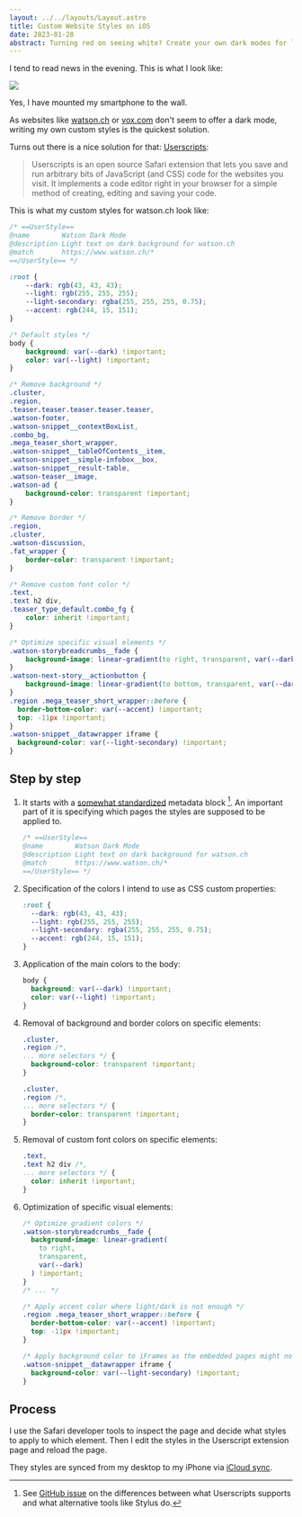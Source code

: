 ```yaml
---
layout: ../../layouts/Layout.astro
title: Custom Website Styles on iOS
date: 2023-01-28
abstract: Turning red on seeing white? Create your own dark modes for light websites.
---
```


I tend to read news in the evening. This is what I look like:

[![](https://media.giphy.com/media/t6lAk9EJRLKajKTc3O/giphy.gif)](https://giphy.com/gifs/natgeochannel-season-1-nat-geo-valley-of-the-boom-t6lAk9EJRLKajKTc3O)

Yes, I have mounted my smartphone to the wall.

As websites like [watson.ch](https://www.watson.ch) or [vox.com](https://www.vox.com) don't seem to offer a dark mode, writing my own custom styles is the quickest solution.

Turns out there is a nice solution for that: [Userscripts](https://github.com/quoid/userscripts):

> Userscripts is an open source Safari extension that lets you save and run arbitrary bits of JavaScript (and CSS) code for the websites you visit. It implements a code editor right in your browser for a simple method of creating, editing and saving your code.

This is what my custom styles for watson.ch look like:

```css
/* ==UserStyle==
@name        Watson Dark Mode
@description Light text on dark background for watson.ch
@match       https://www.watson.ch/*
==/UserStyle== */

:root {
    --dark: rgb(43, 43, 43);
    --light: rgb(255, 255, 255);
    --light-secondary: rgba(255, 255, 255, 0.75);
    --accent: rgb(244, 15, 151);
}

/* Default styles */
body {
    background: var(--dark) !important;
    color: var(--light) !important;
}

/* Remove background */
.cluster,
.region,
.teaser.teaser.teaser.teaser.teaser,
.watson-footer,
.watson-snippet__contextBoxList,
.combo_bg,
.mega_teaser_short_wrapper,
.watson-snippet__tableOfContents__item,
.watson-snippet__simple-infobox__box,
.watson-snippet__result-table,
.watson-teaser__image,
.watson-ad {
    background-color: transparent !important;
}

/* Remove border */
.region,
.cluster,
.watson-discussion,
.fat_wrapper {
    border-color: transparent !important;
}

/* Remove custom font color */
.text,
.text h2 div,
.teaser_type_default.combo_fg {
    color: inherit !important;
}

/* Optimize specific visual elements */
.watson-storybreadcrumbs__fade {
    background-image: linear-gradient(to right, transparent, var(--dark)) !important;
}
.watson-next-story__actionbutton {
    background-image: linear-gradient(to bottom, transparent, var(--dark)) !important;
}
.region .mega_teaser_short_wrapper::before {
  border-bottom-color: var(--accent) !important;
  top: -11px !important;
}
.watson-snippet__datawrapper iframe {
  background-color: var(--light-secondary) !important;
}
```

## Step by step

1. It starts with a [somewhat standardized](https://github.com/openstyles/stylus/wiki/Writing-UserCSS) metadata block [^1]. An important part of it is specifying which pages the styles are supposed to be applied to.

   ```css
   /* ==UserStyle==
   @name        Watson Dark Mode
   @description Light text on dark background for watson.ch
   @match       https://www.watson.ch/*
   ==/UserStyle== */
   ```

2. Specification of the colors I intend to use as CSS custom properties:

   ```css
   :root {
     --dark: rgb(43, 43, 43);
     --light: rgb(255, 255, 255);
     --light-secondary: rgba(255, 255, 255, 0.75);
     --accent: rgb(244, 15, 151);
   }
   ```

3. Application of the main colors to the body:

   ```css
   body {
     background: var(--dark) !important;
     color: var(--light) !important;
   }
   ```

4. Removal of background and border colors on specific elements:

   ```css
   .cluster,
   .region /*,
   ... more selectors */ {
     background-color: transparent !important;
   }

   .cluster,
   .region /*,
   ... more selectors */ {
     border-color: transparent !important;
   }
   ```

5. Removal of custom font colors on specific elements:

   ```css
   .text,
   .text h2 div /*,
   ... more selectors */ {
     color: inherit !important;
   }
   ```

6. Optimization of specific visual elements:

   ```css
   /* Optimize gradient colors */
   .watson-storybreadcrumbs__fade {
     background-image: linear-gradient(
       to right,
       transparent,
       var(--dark)
     ) !important;
   }
   /* ... */

   /* Apply accent color where light/dark is not enough */
   .region .mega_teaser_short_wrapper::before {
     border-bottom-color: var(--accent) !important;
     top: -11px !important;
   }

   /* Apply background color to iFrames as the embedded pages might not have one */
   .watson-snippet__datawrapper iframe {
     background-color: var(--light-secondary) !important;
   }
   ```

## Process

I use the Safari developer tools to inspect the page and decide what styles to apply to which element. Then I edit the styles in the Userscript extension page and reload the page.

They styles are synced from my desktop to my iPhone via [iCloud sync](https://github.com/quoid/userscripts#usage).

[^1]: See [GitHub issue](https://github.com/quoid/userscripts/issues/215) on the differences between what Userscripts supports and what alternative tools like Stylus do.
